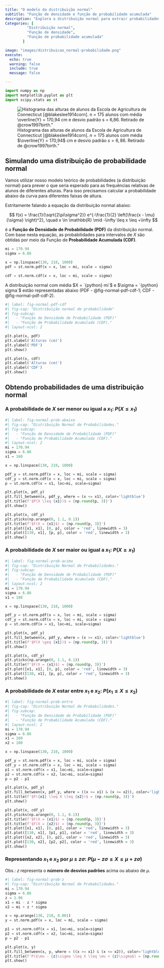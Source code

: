 ```yaml
---
title: "O modelo da distribuição normal"  
subtitle: "Função de densidade e função de probabilidade acumulada"  
description: "Explora a distribuição normal para extrair probabilidades"
Categories: [
          "Distribuição normal",
          "Função de densidade",
          "Função de probabilidade acumulada"
        ]

image: "images/distribuicao_normal-probabilidade.png"
execute:  
  echo: true  
  warning: false  
  include: true  
  message: false  

---
```



::: {.callout-tip title="Bibliotecas utilizadas nesta seção" collapse="true"}
```python
import numpy as np
import matplotlib.pyplot as plt
import scipy.stats as st
```
:::

![Histograma das alturas de alunos da Escola de Agricultura de Connecticut [@blakeslee1914corn]. $n = 175$ alunos com média $\overline{Y} = 170,94$ cm e desvio padrão $s = 6,86$. Retirado de @crow1997birth."](images/Blakeslee_1914-alturas.png){#fig-alturas_crow1997}

## Simulando uma distribuição de probabilidade normal

Vamos utilizar nosso modelo teórico de probabilidades (a distribuição normal) para prever o que seria esperado para as frequências relativas de alunos de
diferentes alturas. Para isso precisamos calcular a probabilidade abaixo da curva para diferentes faixas de altura.

Estritamente falando a equação da distribuição normal abaixo:

$$
f(x) = \frac{1}{\sqrt{2\pi\sigma^2}} e^{-\frac{1}{2} \left(\frac{x - \mu}{\sigma} \right)^2}, \quad x \in \mathbb{R} \mid -\infty \leq x \leq +\infty
$$

é a **Função de Densidade de Probabilidade (PDF)** da distribuição normal. Com base nesta equação, as probabilidades para intervalos de $X$ são obtidas por meio da Função de **Probabilidade Acumulada (CDF)**.

```python
mi = 170.94
sigma = 6.86

x = np.linspace(130, 210, 1000)
pdf = st.norm.pdf(x = x, loc = mi, scale = sigma)

cdf = st.norm.cdf(x = x, loc = mi, scale = sigma)


```

A distribuição normal com média $X = `{python} mi`$ e $\sigma = `{python} sigma`$ estão representadas abaixo (PDF - @fig-normal-pdf-cdf-1; CDF - @fig-normal-pdf-cdf-2).

```python
#| label: fig-normal-pdf-cdf
#| fig-cap: "Distribuição normal de probabilidade"
#| fig-subcap:
#|   - "Função de Densidade de Probabilidade (PDF)"
#|   - "Função de Probabilidade Acumulada (CDF)."
#| layout-ncol: 2

plt.plot(x, pdf)
plt.xlabel('Alturas (cm)')
plt.ylabel('PDF')
plt.show()

plt.plot(x, cdf)
plt.xlabel('Alturas (cm)')
plt.ylabel('CDF')
plt.show()
```

## Obtendo probabilidades de uma distribuição normal

### A probabilidade de $X$ ser **menor** ou igual a $x_1$: $P(X \le x_1)$


```python
#| label: fig-normal-prob-abaixo
#| fig-cap: "Distribuição Normal de Probabilidades."
#| fig-subcap:
#|   - "Função de Densidade de Probabilidade (PDF)"
#|   - "Função de Probabilidade Acumulada (CDF)."
#| layout-ncol: 2
mi = 170.94
sigma = 6.86
x1 = 160

x = np.linspace(130, 210, 1000)

pdf_y = st.norm.pdf(x = x, loc = mi, scale = sigma)
cdf_y = st.norm.cdf(x = x, loc = mi, scale = sigma)
p = st.norm.cdf(x = x1, loc=mi, scale=sigma)

plt.plot(x, pdf_y)
plt.fill_between(x, pdf_y, where = (x <= x1), color='lightblue')
plt.title(f'$P(X \leq {x1})$ = {np.round(p, 3)}')
plt.show()

plt.plot(x, cdf_y)
plt.yticks(np.arange(0, 1.1, 0.1))
plt.title(f'$F(X = {x1}$) = {np.round(p, 3)}')
plt.plot([x1, x1], [0, p], color = 'red', linewidth = 3)
plt.plot([130, x1], [p, p], color = 'red', linewidth = 3)
plt.show()
```

### A probabilidade de $X$ ser **maior** ou igual a $x_1$: $P(X \ge x_1)$

```python
#| label: fig-normal-prob-acima
#| fig-cap: "Distribuição Normal de Probabilidades."
#| fig-subcap:
#|   - "Função de Densidade de Probabilidade (PDF)"
#|   - "Função de Probabilidade Acumulada (CDF)."
#| layout-ncol: 2
mi = 170.94
sigma = 6.86
x1 = 180

x = np.linspace(130, 210, 1000)

pdf_y = st.norm.pdf(x = x, loc = mi, scale = sigma)
cdf_y = st.norm.cdf(x = x, loc = mi, scale = sigma)
p = st.norm.cdf(x = x1, loc=mi, scale=sigma)

plt.plot(x, pdf_y)
plt.fill_between(x, pdf_y, where = (x >= x1), color='lightblue')
plt.title(f'$P(X \geq {x1})$ = {np.round(p, 3)}')
plt.show()

plt.plot(x, cdf_y)
plt.yticks(np.arange(0, 1.1, 0.1))
plt.title(f'$F(X = {x1}$) = {np.round(p, 3)}')
plt.plot([x1, x1], [0, p], color = 'red', linewidth = 3)
plt.plot([130, x1], [p, p], color = 'red', linewidth = 3)
plt.show()
```

### A probabilidade de $X$ estar **entre** $x_1$ e $x_2$: $P(x_1 \le X \le x_2)$

```python
#| label: fig-normal-prob-entre
#| fig-cap: "Distribuição Normal de Probabilidades."
#| fig-subcap:
#|   - "Função de Densidade de Probabilidade (PDF)"
#|   - "Função de Probabilidade Acumulada (CDF)."
#| layout-ncol: 2
mi = 170.94
sigma = 6.86
x1 = 160
x2 = 180

x = np.linspace(130, 210, 1000)

pdf_y = st.norm.pdf(x = x, loc = mi, scale = sigma)
cdf_y = st.norm.cdf(x = x, loc = mi, scale = sigma)
p1 = st.norm.cdf(x = x1, loc=mi, scale=sigma)
p2 = st.norm.cdf(x = x2, loc=mi, scale=sigma)
p = p2 - p1

plt.plot(x, pdf_y)
plt.fill_between(x, pdf_y, where = ((x >= x1) & (x <= x2)), color='lightblue')
plt.title(f'$P({x1} \leq X \leq {x2})$ = {np.round(p, 3)}')
plt.show()

plt.plot(x, cdf_y)
plt.yticks(np.arange(0, 1.1, 0.1))
plt.title(f'$F(X = {x1}$) = {np.round(p, 3)}')
plt.title(f'$F(X = {x2}$) = {np.round(p, 3)}')
plt.plot([x1, x1], [0, p1], color = 'red', linewidth = 3)
plt.plot([130, x1], [p1, p1], color = 'red', linewidth = 3)
plt.plot([x2, x2], [0, p2], color = 'red', linewidth = 3)
plt.plot([130, x2], [p2, p2], color = 'red', linewidth = 3)
plt.show()
```

### Representando $x_1$ e $x_2$ por $\mu \pm z\sigma$: $P(\mu - z\sigma \le X \le \mu + z\sigma)$

Obs.: $z$ representa o **número de desvios padrões** acima ou abaixo de $\mu$.


```python
#| label: fig-normal-prob-z
#| fig-cap: "Distribuição Normal de Probabilidades."
mi = 170.94
sigma = 6.86
z = 1.96
x1 = mi - z * sigma
x2 = mi + z * sigma

x = np.arange(130, 210, 0.001)
y = st.norm.pdf(x = x, loc = mi, scale = sigma)

p1 = st.norm.cdf(x = x1, loc=mi, scale=sigma)
p2 = st.norm.cdf(x = x2, loc=mi, scale=sigma)
p = p2 - p1

plt.plot(x, y)
plt.fill_between(x, y, where = ((x >= x1) & (x <= x2)), color='lightblue')
plt.title(f'P($\mu - {z}\sigma \leq X \leq \mu + {z}\sigma$) = {np.round(p, 3)}')
plt.show()
```